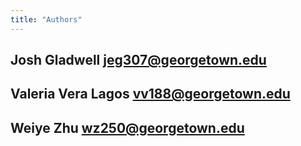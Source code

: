 ```yaml
---
title: "Authors"
---
```


## Josh Gladwell <jeg307@georgetown.edu>

## Valeria Vera Lagos <vv188@georgetown.edu>

## Weiye Zhu <wz250@georgetown.edu>
